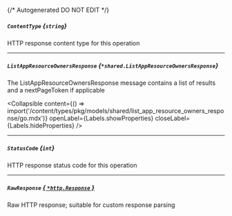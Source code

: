 {/* Autogenerated DO NOT EDIT  */}

##### `ContentType` *{`string`}*
HTTP response content type for this operation

---
##### `ListAppResourceOwnersResponse` *{`*shared.ListAppResourceOwnersResponse`}*
The ListAppResourceOwnersResponse message contains a list of results and a nextPageToken if applicable

<Collapsible content={() => import('/content/types/pkg/models/shared/list_app_resource_owners_response/go.mdx')} openLabel={Labels.showProperties} closeLabel={Labels.hideProperties} />


---
##### `StatusCode` *{`int`}*
HTTP response status code for this operation

---
##### `RawResponse` [*{ `*http.Response` }*](https://pkg.go.dev/net/http#Response)
Raw HTTP response; suitable for custom response parsing


